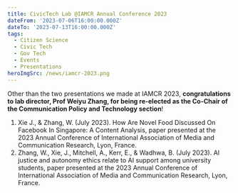 ```yaml
---
title: CivicTech Lab @IAMCR Annual Conference 2023
dateFrom: '2023-07-06T16:00:00.000Z'
dateTo: '2023-07-13T16:00:00.000Z'
tags:
  - Citizen Science
  - Civic Tech
  - Gov Tech
  - Events
  - Presentations
heroImgSrc: /news/iamcr-2023.png
---
```


Other than the two presentations we made at IAMCR 2023, **congratulations to lab director, Prof Weiyu Zhang, for being re-elected as the Co-Chair of the Communication Policy and Technology section**!

1. Xie J., & Zhang, W. (July 2023). How Are Novel Food Discussed On Facebook In Singapore: A Content Analysis, paper presented at the 2023 Annual Conference of International Association of Media and Communication Research, Lyon, France.
2. Zhang, W., Xie, J., Mitchell, A., Kerr, E., & Wadhwa, B. (July 2023). AI justice and autonomy ethics relate to AI support among university students, paper presented at the 2023 Annual Conference of International Association of Media and Communication Research, Lyon, France.
